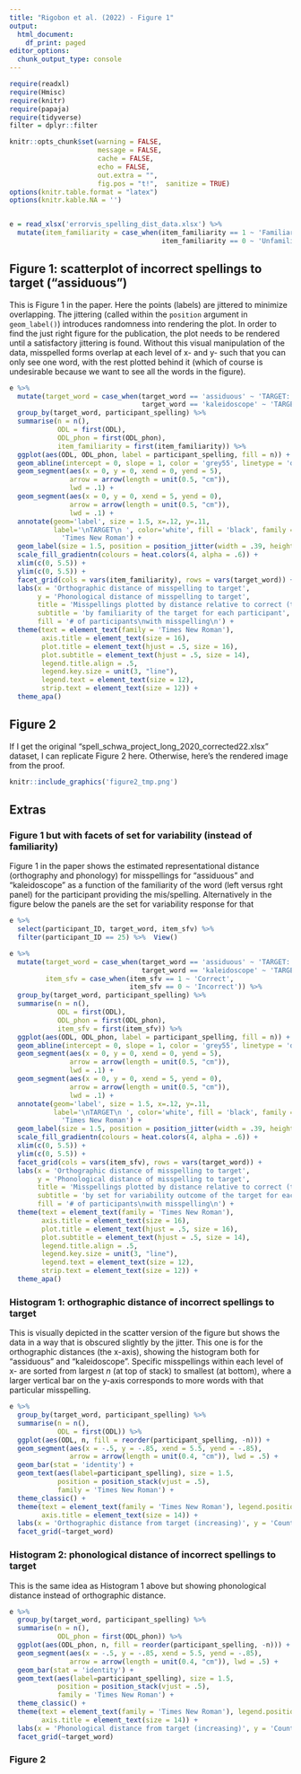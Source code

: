 ```yaml
---
title: "Rigobon et al. (2022) - Figure 1"
output:
  html_document:
    df_print: paged
editor_options: 
  chunk_output_type: console
---
```


```r

require(readxl)
require(Hmisc)
require(knitr)
require(papaja)
require(tidyverse)
filter = dplyr::filter

knitr::opts_chunk$set(warning = FALSE, 
                      message = FALSE, 
                      cache = FALSE,
                      echo = FALSE,
                      out.extra = "",
                      fig.pos = "t!",  sanitize = TRUE)
options(knitr.table.format = "latex")
options(knitr.kable.NA = '')


e = read_xlsx('errorvis_spelling_dist_data.xlsx') %>% 
  mutate(item_familiarity = case_when(item_familiarity == 1 ~ 'Familiar',
                                      item_familiarity == 0 ~ 'Unfamiliar'))


```

## Figure 1: scatterplot of incorrect spellings to target ("assiduous")
This is Figure 1 in the paper. Here the points (labels) are jittered to minimize overlapping. The jittering (called within the `position` argument in `geom_label()`) introduces randomness into rendering the plot. In order to find the just right figure for the publication, the plot needs to be rendered until a satisfactory jittering is found. Without this visual manipulation of the data, misspelled forms overlap at each level of x- and y- such that you can only see one word, with the rest plotted behind it (which of course is undesirable because we want to see all the words in the figure).

```r

e %>%
  mutate(target_word = case_when(target_word == 'assiduous' ~ 'TARGET: "Assiduous"',
                                 target_word == 'kaleidoscope' ~ 'TARGET: "Kaleidoscope"')) %>% 
  group_by(target_word, participant_spelling) %>% 
  summarise(n = n(),
            ODL = first(ODL),
            ODL_phon = first(ODL_phon),
            item_familiarity = first(item_familiarity)) %>%
  ggplot(aes(ODL, ODL_phon, label = participant_spelling, fill = n)) +
  geom_abline(intercept = 0, slope = 1, color = 'grey55', linetype = 'dashed') +
  geom_segment(aes(x = 0, y = 0, xend = 0, yend = 5), 
               arrow = arrow(length = unit(0.5, "cm")), 
               lwd = .1) +
  geom_segment(aes(x = 0, y = 0, xend = 5, yend = 0), 
               arrow = arrow(length = unit(0.5, "cm")),
               lwd = .1) +
  annotate(geom='label', size = 1.5, x=.12, y=.11, 
           label='\nTARGET\n ', color='white', fill = 'black', family = 
             'Times New Roman') +
  geom_label(size = 1.5, position = position_jitter(width = .39, height = .2), color = 'black', family = 'Times New Roman') +
  scale_fill_gradientn(colours = heat.colors(4, alpha = .6)) +
  xlim(c(0, 5.5)) +
  ylim(c(0, 5.5)) +
  facet_grid(cols = vars(item_familiarity), rows = vars(target_word)) +
  labs(x = 'Orthographic distance of misspelling to target',
       y = 'Phonological distance of misspelling to target',
       title = 'Misspellings plotted by distance relative to correct (target) spelling',
       subtitle = 'by familiarity of the target for each participant',
       fill = '# of participants\nwith misspelling\n') +
  theme(text = element_text(family = 'Times New Roman'),
        axis.title = element_text(size = 16),
        plot.title = element_text(hjust = .5, size = 16),
        plot.subtitle = element_text(hjust = .5, size = 14),
        legend.title.align = .5,
        legend.key.size = unit(3, "line"),
        legend.text = element_text(size = 12),
        strip.text = element_text(size = 12)) +
  theme_apa()
```

## Figure 2
If I get the original "spell_schwa_project_long_2020_corrected22.xlsx" dataset, I can replicate Figure 2 here. Otherwise, here's the rendered image from the proof.

```r
knitr::include_graphics('figure2_tmp.png')

```


## Extras
### Figure 1 but with facets of set for variability (instead of familiarity)
Figure 1 in the paper shows the estimated representational distance (orthography and phonology) for misspellings for "assiduous" and "kaleidoscope" as a function of the familiarity of the word (left versus rght panel) for the participant providing the mis/spelling. Alternatively in the figure below the panels are the set for variability response for that 


```r
e %>% 
  select(participant_ID, target_word, item_sfv) %>% 
  filter(participant_ID == 25) %>%  View()
```


```r

e %>%
  mutate(target_word = case_when(target_word == 'assiduous' ~ 'TARGET: "Assiduous"',
                                 target_word == 'kaleidoscope' ~ 'TARGET: "Kaleidoscope"'),
         item_sfv = case_when(item_sfv == 1 ~ 'Correct',
                              item_sfv == 0 ~ 'Incorrect')) %>% 
  group_by(target_word, participant_spelling) %>% 
  summarise(n = n(),
            ODL = first(ODL),
            ODL_phon = first(ODL_phon),
            item_sfv = first(item_sfv)) %>%
  ggplot(aes(ODL, ODL_phon, label = participant_spelling, fill = n)) +
  geom_abline(intercept = 0, slope = 1, color = 'grey55', linetype = 'dashed') +
  geom_segment(aes(x = 0, y = 0, xend = 0, yend = 5), 
               arrow = arrow(length = unit(0.5, "cm")), 
               lwd = .1) +
  geom_segment(aes(x = 0, y = 0, xend = 5, yend = 0), 
               arrow = arrow(length = unit(0.5, "cm")),
               lwd = .1) +
  annotate(geom='label', size = 1.5, x=.12, y=.11, 
           label='\nTARGET\n ', color='white', fill = 'black', family = 
             'Times New Roman') +
  geom_label(size = 1.5, position = position_jitter(width = .39, height = .2), color = 'black', family = 'Times New Roman') +
  scale_fill_gradientn(colours = heat.colors(4, alpha = .6)) +
  xlim(c(0, 5.5)) +
  ylim(c(0, 5.5)) +
  facet_grid(cols = vars(item_sfv), rows = vars(target_word)) +
  labs(x = 'Orthographic distance of misspelling to target',
       y = 'Phonological distance of misspelling to target',
       title = 'Misspellings plotted by distance relative to correct (target) spelling',
       subtitle = 'by set for variability outcome of the target for each participant',
       fill = '# of participants\nwith misspelling\n') +
  theme(text = element_text(family = 'Times New Roman'),
        axis.title = element_text(size = 16),
        plot.title = element_text(hjust = .5, size = 16),
        plot.subtitle = element_text(hjust = .5, size = 14),
        legend.title.align = .5,
        legend.key.size = unit(3, "line"),
        legend.text = element_text(size = 12),
        strip.text = element_text(size = 12)) +
  theme_apa()

```


### Histogram 1: orthographic distance of incorrect spellings to target
This is visually depicted in the scatter version of the figure but shows the data in a way that is obscured slightly by the jitter. This one is for the orthographic distances (the x-axis), showing the histogram both for "assiduous" and "kaleidoscope". Specific misspellings within each level of x- are sorted from largest _n_ (at top of stack) to smallest (at bottom), where a larger vertical bar on the y-axis corresponds to more words with that particular misspelling.

```r


e %>% 
  group_by(target_word, participant_spelling) %>% 
  summarise(n = n(),
            ODL = first(ODL)) %>% 
  ggplot(aes(ODL, n, fill = reorder(participant_spelling, -n))) +
  geom_segment(aes(x = -.5, y = -.85, xend = 5.5, yend = -.85), 
               arrow = arrow(length = unit(0.4, "cm")), lwd = .5) +
  geom_bar(stat = 'identity') +
  geom_text(aes(label=participant_spelling), size = 1.5,
            position = position_stack(vjust = .5),
            family = 'Times New Roman') +
  theme_classic() +
  theme(text = element_text(family = 'Times New Roman'), legend.position = 'none',
        axis.title = element_text(size = 14)) +
  labs(x = 'Orthographic distance from target (increasing)', y = 'Count') +
  facet_grid(~target_word)

```

### Histogram 2: phonological distance of incorrect spellings to target
This is the same idea as Histogram 1 above but showing phonological distance instead of orthographic distance.

```r


e %>% 
  group_by(target_word, participant_spelling) %>% 
  summarise(n = n(),
            ODL_phon = first(ODL_phon)) %>% 
  ggplot(aes(ODL_phon, n, fill = reorder(participant_spelling, -n))) +
  geom_segment(aes(x = -.5, y = -.85, xend = 5.5, yend = -.85), 
               arrow = arrow(length = unit(0.4, "cm")), lwd = .5) +
  geom_bar(stat = 'identity') +
  geom_text(aes(label=participant_spelling), size = 1.5,
            position = position_stack(vjust = .5),
            family = 'Times New Roman') +
  theme_classic() +
  theme(text = element_text(family = 'Times New Roman'), legend.position = 'none',
        axis.title = element_text(size = 14)) +
  labs(x = 'Phonological distance from target (increasing)', y = 'Count') +
  facet_grid(~target_word)


```

### Figure 2

```r



```
